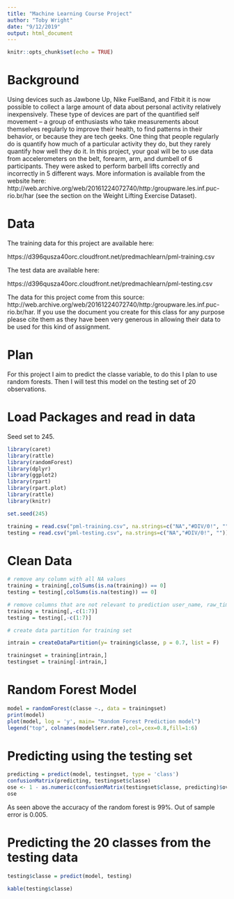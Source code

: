 ---
title: "Machine Learning Course Project"
author: "Toby Wright"
date: "9/12/2019"
output: html_document
---

```{r setup, include=FALSE}
knitr::opts_chunk$set(echo = TRUE)
```
# Background

Using devices such as Jawbone Up, Nike FuelBand, and Fitbit it is now possible to collect a large amount of data about personal activity relatively inexpensively. These type of devices are part of the quantified self movement – a group of enthusiasts who take measurements about themselves regularly to improve their health, to find patterns in their behavior, or because they are tech geeks. One thing that people regularly do is quantify how much of a particular activity they do, but they rarely quantify how well they do it. In this project, your goal will be to use data from accelerometers on the belt, forearm, arm, and dumbell of 6 participants. They were asked to perform barbell lifts correctly and incorrectly in 5 different ways. More information is available from the website here: http://web.archive.org/web/20161224072740/http:/groupware.les.inf.puc-rio.br/har (see the section on the Weight Lifting Exercise Dataset).

# Data

The training data for this project are available here:

https://d396qusza40orc.cloudfront.net/predmachlearn/pml-training.csv

The test data are available here:

https://d396qusza40orc.cloudfront.net/predmachlearn/pml-testing.csv

The data for this project come from this source: http://web.archive.org/web/20161224072740/http:/groupware.les.inf.puc-rio.br/har. If you use the document you create for this class for any purpose please cite them as they have been very generous in allowing their data to be used for this kind of assignment.

# Plan

For this project I aim to predict the classe variable, to do this I plan to use random forests. Then I will test this model on the testing set of 20 observations.


# Load Packages and read in data
Seed set to 245.

```{r, warning=FALSE, message=FALSE}
library(caret)
library(rattle)
library(randomForest)
library(dplyr)
library(ggplot2)
library(rpart)
library(rpart.plot)
library(rattle)
library(knitr)

set.seed(245)

training = read.csv("pml-training.csv", na.strings=c("NA","#DIV/0!", ""))
testing = read.csv("pml-testing.csv", na.strings=c("NA","#DIV/0!", ""))

```

# Clean Data

```{r}

# remove any column with all NA values
training = training[,colSums(is.na(training)) == 0]
testing = testing[,colSums(is.na(testing)) == 0]

# remove columns that are not relevant to prediction user_name, raw_timestamp_part_1, raw_timestamp_part_,2 cvtd_timestamp, new_window, and  num_window (columns 1 to 7). 
training = training[,-c(1:7)]
testing = testing[,-c(1:7)]

# create data partition for training set

intrain = createDataPartition(y= training$classe, p = 0.7, list = F)

trainingset = training[intrain,]
testingset = training[-intrain,]

```

# Random Forest Model

```{r}

model = randomForest(classe ~., data = trainingset)
print(model)
plot(model, log = 'y', main= "Random Forest Prediction model")
legend("top", colnames(model$err.rate),col=,cex=0.8,fill=1:6)
```

# Predicting using the testing set

```{r}

predicting = predict(model, testingset, type = 'class')
confusionMatrix(predicting, testingset$classe)
ose <- 1 - as.numeric(confusionMatrix(testingset$classe, predicting)$overall[1])
ose
```

As seen above the accuracy of the random forest is 99%. Out of sample error is 0.005.


# Predicting the 20 classes from the testing data

```{r}

testing$classe = predict(model, testing)

kable(testing$classe)

```


